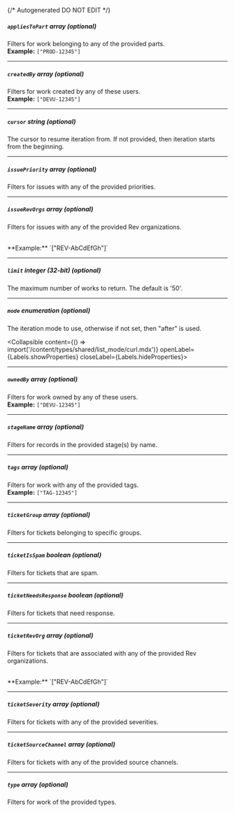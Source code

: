 {/* Autogenerated DO NOT EDIT  */}

##### `appliesToPart` _array (optional)_
Filters for work belonging to any of the provided parts.
<br/>
**Example:** `["PROD-12345"]`

---
##### `createdBy` _array (optional)_
Filters for work created by any of these users.
<br/>
**Example:** `["DEVU-12345"]`

---
##### `cursor` _string (optional)_
The cursor to resume iteration from. If not provided, then iteration
starts from the beginning.


---
##### `issuePriority` _array (optional)_
Filters for issues with any of the provided priorities.

---
##### `issueRevOrgs` _array (optional)_
Filters for issues with any of the provided Rev organizations.

<br/>
**Example:** `["REV-AbCdEfGh"]`

---
##### `limit` _integer (32-bit) (optional)_
The maximum number of works to return. The default is '50'.


---
##### `mode` _enumeration (optional)_
The iteration mode to use, otherwise if not set, then "after" is
used.

<Collapsible content={() => import('/content/types/shared/list_mode/curl.mdx')} openLabel={Labels.showProperties} closeLabel={Labels.hideProperties}>
</Collapsible>

---
##### `ownedBy` _array (optional)_
Filters for work owned by any of these users.
<br/>
**Example:** `["DEVU-12345"]`

---
##### `stageName` _array (optional)_
Filters for records in the provided stage(s) by name.

---
##### `tags` _array (optional)_
Filters for work with any of the provided tags.
<br/>
**Example:** `["TAG-12345"]`

---
##### `ticketGroup` _array (optional)_
Filters for tickets belonging to specific groups.

---
##### `ticketIsSpam` _boolean (optional)_
Filters for tickets that are spam.

---
##### `ticketNeedsResponse` _boolean (optional)_
Filters for tickets that need response.

---
##### `ticketRevOrg` _array (optional)_
Filters for tickets that are associated with any of the provided Rev
organizations.

<br/>
**Example:** `["REV-AbCdEfGh"]`

---
##### `ticketSeverity` _array (optional)_
Filters for tickets with any of the provided severities.

---
##### `ticketSourceChannel` _array (optional)_
Filters for tickets with any of the provided source channels.


---
##### `type` _array (optional)_
Filters for work of the provided types.


